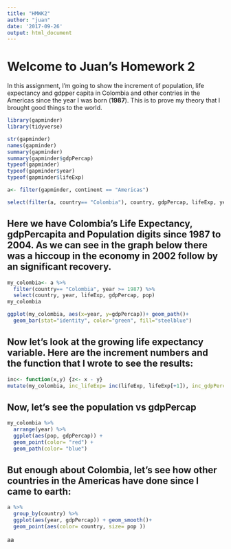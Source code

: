 ```yaml
---
title: "HMWK2"
author: "juan"
date: '2017-09-26'
output: html_document
---
```

# Welcome to Juan's Homework 2
In this assignment, I'm going to show the increment of population, life expectancy and gdpper capita in Colombia and other contries in the Americas since the year I was born (**1987**). This is to prove my theory that I brought good things to the world.

```r
library(gapminder)
library(tidyverse)

str(gapminder)
names(gapminder)
summary(gapminder)
summary(gapminder$gdpPercap)
typeof(gapminder)
typeof(gapminder$year)
typeof(gapminder$lifeExp)

a<- filter(gapminder, continent == "Americas")

select(filter(a, country== "Colombia"), country, gdpPercap, lifeExp, year) 

```

## Here we have Colombia's Life Expectancy, gdpPercapita and Population digits since 1987 to 2004. As we can see in the graph below there was a hiccoup in the economy in 2002 follow by an significant recovery.
```r
my_colombia<- a %>% 
  filter(country== "Colombia", year >= 1987) %>%
  select(country, year, lifeExp, gdpPercap, pop)
my_colombia
```
```r
ggplot(my_colombia, aes(x=year, y=gdpPercap))+ geom_path()+
  geom_bar(stat="identity", color="green", fill="steelblue")
```
 
##  Now let's look at the growing life expectancy variable. Here are the increment numbers and **the function that I wrote** to see the results:
```r
inc<- function(x,y) {z<- x - y}
mutate(my_colombia, inc_lifeExp= inc(lifeExp, lifeExp[+1]), inc_gdpPercap= inc(gdpPercap, gdpPercap[+1]))
```

## Now, let's see the population vs gdpPercap 
```r
my_colombia %>%
  arrange(year) %>% 
  ggplot(aes(pop, gdpPercap)) +
  geom_point(color= "red") +
  geom_path(color= "blue")
```

## But enough about Colombia, let's see how other countries in the Americas have done since I came to earth:
```r
a %>%
  group_by(country) %>% 
  ggplot(aes(year, gdpPercap)) + geom_smooth()+
  geom_point(aes(color= country, size= pop ))
```

aa
